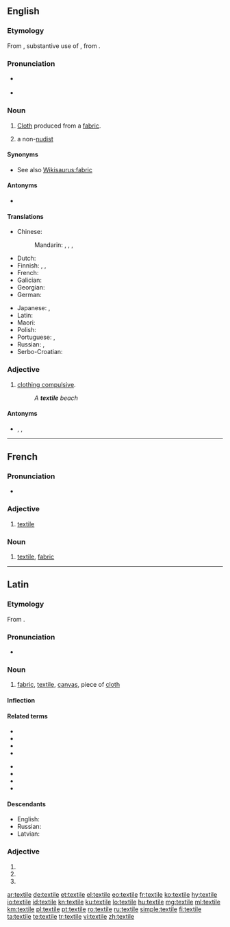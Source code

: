 ==English==
{{wikipedia|dab=textile (disambiguation)|textile}}

===Etymology===
From {{etyl|la|en}} {{m|la|textile}}, substantive use of {{m|la|textilis||woven}}, from {{m|la|texō||weave}}.

===Pronunciation===
* {{a|UK|US}} {{IPA|/ˈtɛks.taɪl/|lang=en}}
* {{audio|en-us-textile.ogg|Audio (US)|lang=en}}

===Noun===
{{en-noun}}

# {{lb|en|usually plural}} [[cloth|Cloth]] produced from a [[fabric]].
# {{lb|en|naturism}} a non-[[nudist]]

====Synonyms====
* See also [[Wikisaurus:fabric]]

====Antonyms====
* {{sense|naturism}} {{l|en|naturist}}

====Translations====
{{trans-top|cloth produced from fabric}}
* Chinese:
*: Mandarin: {{t+|cmn|紡織|sc=Hani}}, {{t+|cmn|纺织|tr=fǎngzhī|sc=Hani}}, {{t+|cmn|紡織品|sc=Hani}}, {{t+|cmn|纺织品|tr=fǎngzhīpǐn|sc=Hani}}
* Dutch: {{t+|nl|textiel|n}}
* Finnish: {{t+|fi|tekstiili}}, {{t+|fi|kude}}, {{t+|fi|kangas}}
* French: {{t+|fr|textile}}
* Galician: {{t|gl|téxtil|m}}
* Georgian: {{t|ka|ტექსტილი|sc=Geor}}
* German: {{t+|de|Textilie|f}}
{{trans-mid}}
* Japanese: {{t|ja|織物|tr=おりもの, orimono|sc=Jpan}}, {{t|ja|テクスタイル|tr=tekusutairu|sc=Jpan}}
* Latin: {{t|la|textilus|m}}
* Maori: {{t|mi|pūeru}}
* Polish: {{t+|pl|włókienniczy}}
* Portuguese: {{t+|pt|têxtil|m}}, {{t+|pt|tecido|m}}
* Russian: {{t+|ru|тексти́ль|m}}, {{t+|ru|ткань|f}}
* Serbo-Croatian: {{t+|sh|tekstil|m}}
{{trans-bottom}}

===Adjective===
{{en-adj}}

# {{lb|en|naturism}} [[clothing compulsive]].
#: ''A '''textile''' beach''

====Antonyms====
* {{sense|naturism}} {{l|en|clothing optional}}, {{l|en|nude}}, {{l|en|naturist}}

----

==French==

===Pronunciation===
* {{audio|Fr-textile.ogg|Audio|lang=fr}}

===Adjective===
{{fr-adj}}

# [[#English|textile]]

===Noun===
{{fr-noun|m}}

# [[#English|textile]], [[fabric]]

----

==Latin==

===Etymology===
From {{m|la|textilis||woven}}.

===Pronunciation===
* {{la-IPA}}

===Noun===
{{la-noun|textile|textilis|n|third}}

# [[fabric]], [[#English|textile]], [[canvas]], piece of [[cloth]]

====Inflection====
{{la-decl-3rd-N|textile}}

====Related terms====
{{top2}}
* {{l|la|texō}}
* {{l|la|textilis}}
* {{l|la|textor}}
* {{l|la|textōrius}}
{{mid2}}
* {{l|la|textrīnus}}
* {{l|la|textrīx}}
* {{l|la|textum}}
* {{l|la|textus}}
{{bottom}}

====Descendants====
* English: {{l|en|textile}}
* Russian: {{l|ru|текстиль}}
* Latvian: {{l|lv|tekstils}}

===Adjective===
{{la-adj-form|textile}}

# {{inflection of|textilis||nom|n|s|lang=la}}
# {{inflection of|textilis||acc|n|s|lang=la}}
# {{inflection of|textilis||voc|n|s|lang=la}}

[[ar:textile]]
[[de:textile]]
[[et:textile]]
[[el:textile]]
[[eo:textile]]
[[fr:textile]]
[[ko:textile]]
[[hy:textile]]
[[io:textile]]
[[id:textile]]
[[kn:textile]]
[[ku:textile]]
[[lo:textile]]
[[hu:textile]]
[[mg:textile]]
[[ml:textile]]
[[km:textile]]
[[pl:textile]]
[[pt:textile]]
[[ro:textile]]
[[ru:textile]]
[[simple:textile]]
[[fi:textile]]
[[ta:textile]]
[[te:textile]]
[[tr:textile]]
[[vi:textile]]
[[zh:textile]]